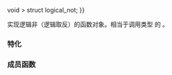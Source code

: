 {{cpp/title|logical_not}}
{{cpp/utility/functional/navbar}}
{{dcl begin}}
{{dcl header|functional}}
{{dcl rev begin}}
{{dcl|until=c++14|
template&lt; class T &gt;
struct logical_not;
}}
{{dcl|since=c++14|
template&lt; class T {{=}} void &gt;
struct logical_not;
}}
{{dcl rev end}}
{{dcl end}}

实现逻辑非（逻辑取反）的函数对象。相当于调用类型 {{tt|T}} 的 {{c|operator!}}。

===特化===
{{rev begin}}
{{rev|since=c++14|
标准库提供 {{tt|std::logical_not}} 在不指定 {{tt|T}} 时的特化，它使得形参类型和返回类型留待推导。
{{dsc begin}}
{{dsc inc|cpp/utility/functional/dsc logical_not_void}}
{{dsc end}}
}}
{{rev end}}

{{cpp/utility/functional/member types|result=bool|arg1=T}}

===成员函数===
{{dsc begin}}
{{dsc mem fun|operator()|nolink=true|返回生词的逻辑非}}
{{dsc end}}

{{member|{{small|std::logical_not::}}operator()|2=
{{dcl begin}}
{{dcla|constexpr=c++14|1=
bool operator()( const T&amp; arg ) const;
}}
{{dcl end}}

返回 {{c|arg}} 的逻辑非。

===参数===
{{par begin}}
{{par|arg|要计算逻辑非的值}}
{{par end}}

===返回值===
{{c|!arg}} 的结果。

{{cpp/impldef exception}}

===可能的实现===
{{eq fun|1=
constexpr // C++14 起
bool operator()(const T&amp; arg) const 
{
    return !arg;
}
}}
}}

{{langlinks|de|en|es|fr|it|ja|pt|ru}}